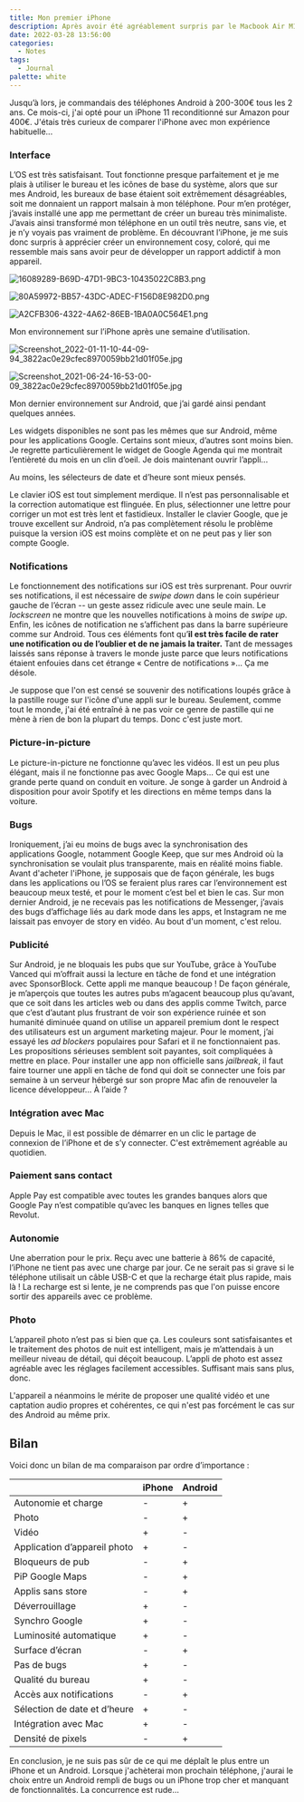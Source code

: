 ```yaml
---
title: Mon premier iPhone
description: Après avoir été agréablement surpris par le Macbook Air M1 qui a un rapport qualité prix excellent et se révèle très agréable à utiliser au quotidien (au point d’avoir changé ma façon de vivre), j’ai eu envie de donner une chance à l’iPhone en espérant avoir le même type de révélation.
date: 2022-03-28 13:56:00
categories:
  - Notes
tags:
  - Journal
palette: white
---
```


Jusqu’à lors, je commandais des téléphones Android à 200-300€ tous les 2 ans. Ce mois-ci, j'ai opté pour un iPhone 11 reconditionné sur Amazon pour 400€. J'étais très curieux de comparer l'iPhone avec mon expérience habituelle...

### Interface

L’OS est très satisfaisant. Tout fonctionne presque parfaitement et je me plais à utiliser le bureau et les icônes de base du système, alors que sur mes Android, les bureaux de base étaient soit extrêmement désagréables, soit me donnaient un rapport malsain à mon téléphone. Pour m’en protéger, j’avais installé une app me permettant de créer un bureau très minimaliste. J’avais ainsi transformé mon téléphone en un outil très neutre, sans vie, et je n’y voyais pas vraiment de problème. En découvrant l’iPhone, je me suis donc surpris à apprécier créer un environnement cosy, coloré, qui me ressemble mais sans avoir peur de développer un rapport addictif à mon appareil.

![16089289-B69D-47D1-9BC3-10435022C8B3.png](https://s3-us-west-2.amazonaws.com/secure.notion-static.com/6d0d6e83-b749-4790-b848-b62d02e9a8a9/16089289-B69D-47D1-9BC3-10435022C8B3.png)

![80A59972-BB57-43DC-ADEC-F156D8E982D0.png](https://s3-us-west-2.amazonaws.com/secure.notion-static.com/ede3bcb8-eb0b-46a2-8687-09c7409830c9/80A59972-BB57-43DC-ADEC-F156D8E982D0.png)

![A2CFB306-4322-4A62-86EB-1BA0A0C564E1.png](https://s3-us-west-2.amazonaws.com/secure.notion-static.com/07ae4be2-65fa-4151-abcf-1aa26fedc301/A2CFB306-4322-4A62-86EB-1BA0A0C564E1.png)

Mon environnement sur l’iPhone après une semaine d’utilisation.

![Screenshot_2022-01-11-10-44-09-94_3822ac0e29cfec8970059bb21d01f05e.jpg](https://s3-us-west-2.amazonaws.com/secure.notion-static.com/1c10ee51-fbc9-4065-b181-a98e02187a87/Screenshot_2022-01-11-10-44-09-94_3822ac0e29cfec8970059bb21d01f05e.jpg)

![Screenshot_2021-06-24-16-53-00-09_3822ac0e29cfec8970059bb21d01f05e.jpg](https://s3-us-west-2.amazonaws.com/secure.notion-static.com/b7811824-f480-4d0c-8bd0-f9c2db4a74de/Screenshot_2021-06-24-16-53-00-09_3822ac0e29cfec8970059bb21d01f05e.jpg)

Mon dernier environnement sur Android, que j’ai gardé ainsi pendant quelques années.

Les widgets disponibles ne sont pas les mêmes que sur Android, même pour les applications Google. Certains sont mieux, d’autres sont moins bien. Je regrette particulièrement le widget de Google Agenda qui me montrait l’entièreté du mois en un clin d’oeil. Je dois maintenant ouvrir l’appli...

Au moins, les sélecteurs de date et d’heure sont mieux pensés.

Le clavier iOS est tout simplement merdique. Il n’est pas personnalisable et la correction automatique est flinguée. En plus, sélectionner une lettre pour corriger un mot est très lent et fastidieux. Installer le clavier Google, que je trouve excellent sur Android, n’a pas complètement résolu le problème puisque la version iOS est moins complète et on ne peut pas y lier son compte Google.

### Notifications

Le fonctionnement des notifications sur iOS est très surprenant. Pour ouvrir ses notifications, il est nécessaire de _swipe down_ dans le coin supérieur gauche de l’écran -- un geste assez ridicule avec une seule main. Le _lockscreen_ ne montre que les nouvelles notifications à moins de _swipe up_. Enfin, les icônes de notification ne s’affichent pas dans la barre supérieure comme sur Android. Tous ces éléments font qu’**il est très facile de rater une notification ou de l’oublier et de ne jamais la traiter.** Tant de messages laissés sans réponse à travers le monde juste parce que leurs notifications étaient enfouies dans cet étrange « Centre de notifications »... Ça me désole.

Je suppose que l'on est censé se souvenir des notifications loupés grâce à la pastille rouge sur l'icône d'une appli sur le bureau. Seulement, comme tout le monde, j'ai été entraîné à ne pas voir ce genre de pastille qui ne mène à rien de bon la plupart du temps. Donc c'est juste mort.

### Picture-in-picture

Le picture-in-picture ne fonctionne qu’avec les vidéos. Il est un peu plus élégant, mais il ne fonctionne pas avec Google Maps... Ce qui est une grande perte quand on conduit en voiture. Je songe à garder un Android à disposition pour avoir Spotify et les directions en même temps dans la voiture.

### Bugs

Ironiquement, j’ai eu moins de bugs avec la synchronisation des applications Google, notamment Google Keep, que sur mes Android où la synchronisation se voulait plus transparente, mais en réalité moins fiable. Avant d'acheter l'iPhone, je supposais que de façon générale, les bugs dans les applications ou l’OS se feraient plus rares car l’environnement est beaucoup meux testé, et pour le moment c’est bel et bien le cas. Sur mon dernier Android, je ne recevais pas les notifications de Messenger, j’avais des bugs d’affichage liés au dark mode dans les apps, et Instagram ne me laissait pas envoyer de story en vidéo. Au bout d'un moment, c'est relou.

### Publicité

Sur Android, je ne bloquais les pubs que sur YouTube, grâce à YouTube Vanced qui m’offrait aussi la lecture en tâche de fond et une intégration avec SponsorBlock. Cette appli me manque beaucoup ! De façon générale, je m’aperçois que toutes les autres pubs m’agacent beaucoup plus qu’avant, que ce soit dans les articles web ou dans des applis comme Twitch, parce que c’est d’autant plus frustrant de voir son expérience ruinée et son humanité diminuée quand on utilise un appareil premium dont le respect des utilisateurs est un argument marketing majeur. Pour le moment, j’ai essayé les _ad blockers_ populaires pour Safari et il ne fonctionnaient pas. Les propositions sérieuses semblent soit payantes, soit compliquées à mettre en place. Pour installer une app non officielle sans _jailbreak_, il faut faire tourner une appli en tâche de fond qui doit se connecter une fois par semaine à un serveur hébergé sur son propre Mac afin de renouveler la licence développeur... À l’aide ?

### Intégration avec Mac

Depuis le Mac, il est possible de démarrer en un clic le partage de connexion de l’iPhone et de s’y connecter. C'est extrêmement agréable au quotidien.

### Paiement sans contact

Apple Pay est compatible avec toutes les grandes banques alors que Google Pay n’est compatible qu’avec les banques en lignes telles que Revolut.

### Autonomie

Une aberration pour le prix. Reçu avec une batterie à 86% de capacité, l’iPhone ne tient pas avec une charge par jour. Ce ne serait pas si grave si le téléphone utilisait un câble USB-C et que la recharge était plus rapide, mais là ! La recharge est si lente, je ne comprends pas que l'on puisse encore sortir des appareils avec ce problème.

### Photo

L’appareil photo n’est pas si bien que ça. Les couleurs sont satisfaisantes et le traitement des photos de nuit est intelligent, mais je m’attendais à un meilleur niveau de détail, qui déçoit beaucoup. L’appli de photo est assez agréable avec les réglages facilement accessibles. Suffisant mais sans plus, donc.

L'appareil a néanmoins le mérite de proposer une qualité vidéo et une captation audio propres et cohérentes, ce qui n'est pas forcément le cas sur des Android au même prix.

## Bilan

Voici donc un bilan de ma comparaison par ordre d’importance :

|                              | iPhone | Android |
| ---------------------------- | ------ | ------- |
| Autonomie et charge          | -      | +       |
| Photo                        | -      | +       |
| Vidéo                        | +      | -       |
| Application d’appareil photo | +      | -       |
| Bloqueurs de pub             | -      | +       |
| PiP Google Maps              | -      | +       |
| Applis sans store            | -      | +       |
| Déverrouillage               | +      | -       |
| Synchro Google               | +      | -       |
| Luminosité automatique       | +      | -       |
| Surface d’écran              | -      | +       |
| Pas de bugs                  | +      | -       |
| Qualité du bureau            | +      | -       |
| Accès aux notifications      | -      | +       |
| Sélection de date et d’heure | +      | -       |
| Intégration avec Mac         | +      | -       |
| Densité de pixels            | -      | +       |

En conclusion, je ne suis pas sûr de ce qui me déplaît le plus entre un iPhone et un Android. Lorsque j'achèterai mon prochain téléphone, j'aurai le choix entre un Android rempli de bugs ou un iPhone trop cher et manquant de fonctionnalités. La concurrence est rude...
